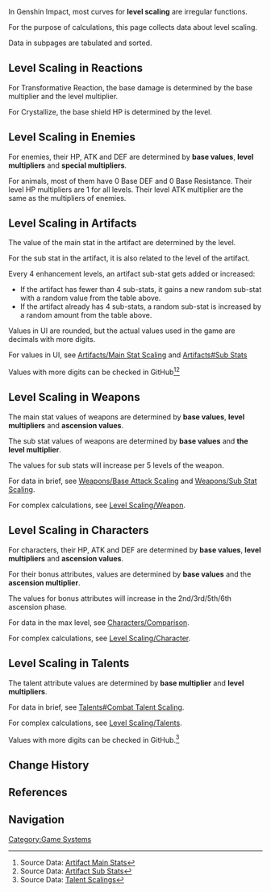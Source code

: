 {{CustomTabs|tab1=Overview|tab2=Reaction|tab3=Enemy|tab4=Weapon|tab5=Character|tab6=Talents}}
In Genshin Impact, most curves for '''level scaling''' are irregular functions.

For the purpose of calculations, this page collects data about level scaling.

Data in subpages are tabulated and sorted.

==Level Scaling in Reactions==
{{Main|Level Scaling/Reaction}}

For Transformative Reaction, the base damage is determined by the base multiplier and the level multiplier.

For Crystallize, the base shield HP is determined by the level.

==Level Scaling in Enemies==
{{Main|Level Scaling/Enemy}}

For enemies, their HP, ATK and DEF are determined by '''base values''', '''level multipliers''' and '''special multipliers'''.

For animals, most of them have 0 Base DEF and 0 Base Resistance. Their level HP multipliers are 1 for all levels. Their level ATK multiplier are the same as the multipliers of enemies.

==Level Scaling in Artifacts==
The value of the main stat in the artifact are determined by the level.

For the sub stat in the artifact, it is also related to the level of the artifact.

Every 4 enhancement levels, an artifact sub-stat gets added or increased:
*If the artifact has fewer than 4 sub-stats, it gains a new random sub-stat with a random value from the table above.
*If the artifact already has 4 sub-stats, a random sub-stat is increased by a random amount from the table above.

Values in UI are rounded, but the actual values used in the game are decimals with more digits.

For values in UI, see [[Artifacts/Main Stat Scaling]] and [[Artifacts#Sub Stats]]

Values with more digits can be checked in GitHub<ref>Source Data: [https://github.com/Dimbreath/GenshinData/blob/master/ExcelBinOutput/ReliquaryMainPropExcelConfigData.json Artifact Main Stats]</ref><ref>Source Data: [https://github.com/Dimbreath/GenshinData/blob/master/ExcelBinOutput/ReliquaryAffixExcelConfigData.json Artifact Sub Stats]</ref>

==Level Scaling in Weapons==
The main stat values of weapons are determined by '''base values''', '''level multipliers''' and '''ascension values'''.

The sub stat values of weapons are determined by '''base values''' and '''the level multiplier'''.

The values for sub stats will increase per 5 levels of the weapon.

For data in brief, see [[Weapons/Base Attack Scaling]] and [[Weapons/Sub Stat Scaling]].

For complex calculations, see [[Level Scaling/Weapon]].

==Level Scaling in Characters==
For characters, their HP, ATK and DEF are determined by '''base values''', '''level multipliers''' and '''ascension values'''.

For their bonus attributes, values are determined by '''base values''' and the '''ascension multiplier'''.

The values for bonus attributes will increase in the 2nd/3rd/5th/6th ascension phase.

For data in the max level, see [[Characters/Comparison]].

For complex calculations, see [[Level Scaling/Character]].

==Level Scaling in Talents==
The talent attribute values are determined by '''base multiplier''' and '''level multipliers'''.

For data in brief, see [[Talents#Combat Talent Scaling]].

For complex calculations, see [[Level Scaling/Talents]].

Values with more digits can be checked in GitHub.<ref>Source Data: [https://github.com/Dimbreath/GenshinData/blob/master/ExcelBinOutput/ProudSkillExcelConfigData.json Talent Scalings]</ref>

==Change History==
{{Change History|1.0}}

==References==
{{Reflist}}

==Navigation==
{{Combat Navbox}}

[[Category:Game Systems]]